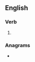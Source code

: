 ==English==

===Verb===
{{head|en|verb form}}

# {{en-third-person singular of|heckle}}

===Anagrams===
* {{anagrams|en|a=ceehkls|Heckels}}